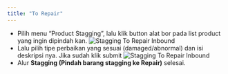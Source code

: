 ```yaml
---
title: "To Repair"
---
```


- Pilih menu “Product Stagging”, lalu klik button alat bor pada list product yang ingin dipindah kan.
  ![Stagging To Repair Inbound](/image/inbound/stagging-to-repair/a.png "Stagging To Repair Inbound")
- Lalu pilih tipe perbaikan yang sesuai (damaged/abnormal) dan isi deskripsi nya. Jika sudah klik submit
  ![Stagging To Repair Inbound](/image/inbound/stagging-to-repair/b.png "Stagging To Repair Inbound")
- Alur **Stagging (Pindah barang stagging ke Repair)** selesai.


